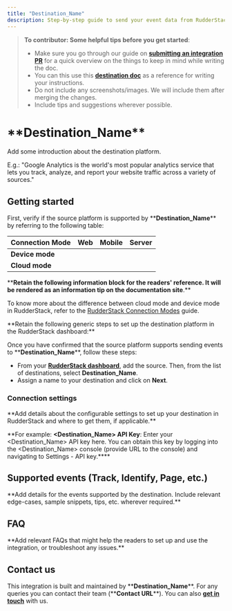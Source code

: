 ```yaml
---
title: "Destination_Name"
description: Step-by-step guide to send your event data from RudderStack to **Destination_Name**.
---
```


> **To contributor: Some helpful tips before you get started**:
> - Make sure you go through our guide on [**submitting an integration PR**](https://rudderstack.com/docs/user-guides/how-to-guides/how-to-submit-an-integration-pull-request/) for a quick overview on the things to keep in mind while writing the doc.
> - You can this use this [**destination doc**](https://rudderstack.com/docs/destinations/marketing/klaviyo/) as a reference for writing your instructions.
> - Do not include any screenshots/images. We will include them after merging the changes.
> - Include tips and suggestions wherever possible.

# \*\*Destination_Name\*\*

Add some introduction about the destination platform.

E.g.: "Google Analytics is the world's most popular analytics service that lets you track, analyze, and report your website traffic across a variety of sources."

## Getting started

First, verify if the source platform is supported by \*\***Destination_Name**\*\* by referring to the following table:

| **Connection Mode** | **Web**       | **Mobile**    | **Server**    |
| :------------------ | :------------ | :------------ | :------------ |
| **Device mode**     |               |               |               |
| **Cloud mode**      |               |               |               |

\*\***Retain the following information block for the readers' reference. It will be rendered as an information tip on the documentation site**.\*\* 

<div class="infoBlock">

To know more about the difference between cloud mode and device mode in RudderStack, refer to the <a href="https://rudderstack.com/docs/rudderstack-cloud/rudderstack-connection-modes/">RudderStack Connection Modes</a> guide.
</div>

\*\*Retain the following generic steps to set up the destination platform in the RudderStack dashboard:\*\*

Once you have confirmed that the source platform supports sending events to \*\***Destination_Name**\*\*, follow these steps:

- From your [**RudderStack dashboard**](https://app.rudderstack.com/), add the source. Then, from the list of destinations, select **Destination_Name**.
- Assign a name to your destination and click on **Next**.

### Connection settings 

\*\*Add details about the configurable settings to set up your destination in RudderStack and where to get them, if applicable.\*\*

\*\*For example:  **<Destination_Name> API Key**: Enter your <Destination_Name> API key here. You can obtain this key by logging into the <Destination_Name> console (provide URL to the console) and navigating to Settings - API key.**\*\*

## Supported events (Track, Identify, Page, etc.)

\*\*Add details for the events supported by the destination. Include relevant edge-cases, sample snippets, tips, etc. wherever required.\*\*

## FAQ

\*\*Add relevant FAQs that might help the readers to set up and use the integration, or troubleshoot any issues.\*\*

## Contact us

This integration is built and maintained by \*\***Destination_Name**\*\*. For any queries you can contact their team (\*\***Contact URL**\*\*). You can also [**get in touch**](mailto:%20docs@rudderstack.com) with us.
